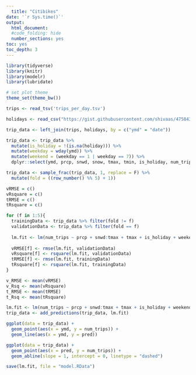 ```yaml
---
  title: "Citibikes"
date: '`r Sys.time()`'
output:
  html_document:
  #code_folding: hide
  number_sections: yes
toc: yes
toc_depth: 3
---
```

  
```r

library(tidyverse)
library(knitr)
library(modelr)
library(lubridate)

# set plot theme
theme_set(theme_bw())
```

```r

trips <- read_tsv('trips_per_day.tsv')

holidays <- read_csv("https://gist.githubusercontent.com/shivaas/4758439/raw/b0d3ddec380af69930d0d67a9e0519c047047ff8/US%2520Bank%2520holidays", col_names = c("row_num", "date", "holiday"))

trip_data <- left_join(trips, holidays, by = c("ymd" = "date"))

trip_data <- trip_data %>% 
  mutate(is_holiday = !(is.na(holiday))) %>%
  mutate(weekday = wday(ymd)) %>%
  mutate(weekend = (weekday == 1 | weekday == 7)) %>%
  dplyr::select(ymd, prcp, snwd, snow, tmax, tmin, is_holiday, num_trips, weekend)

```

```r

trip_data <- sample_frac(trip_data, 1, replace = F) %>%
  mutate(fold = ((row_number() %% 5) + 1))

vRMSE = c()
vRsquare = c()
tRMSE = c()
tRsquare = c()

for (f in 1:5){
  trainingData <- trip_data %>% filter(fold != f)
  validationData <- trip_data %>% filter(fold == f)
  
  lm.fit <- lm(num_trips ~ prcp + snwd:tmax + tmax + is_holiday + weekend, data = trainingData)
  
  vRMSE[f] <- rmse(lm.fit, validationData)
  vRsquare[f] <- rsquare(lm.fit, validationData)
  tRMSE[f] <- rmse(lm.fit, trainingData)
  tRsquare[f] <- rsquare(lm.fit, trainingData)
}

v_RMSE <- mean(vRMSE)
v_Rsq <- mean(vRsquare)
t_RMSE <- mean(tRMSE)
t_Rsq <- mean(tRsquare)

lm.fit <- lm(num_trips ~ prcp + snwd:tmax + tmax + is_holiday + weekend, data = trip_data)
trip_data <- add_predictions(trip_data, lm.fit)

ggplot(data = trip_data) +
  geom_point(aes(x = ymd, y = num_trips)) +
  geom_line(aes(x = ymd, y = pred))

ggplot(data = trip_data) +
  geom_point(aes(x = pred, y = num_trips)) +
  geom_abline(slope = 1, intercept = 0, linetype = "dashed")

save(lm.fit, file = "model.RData")
  
```